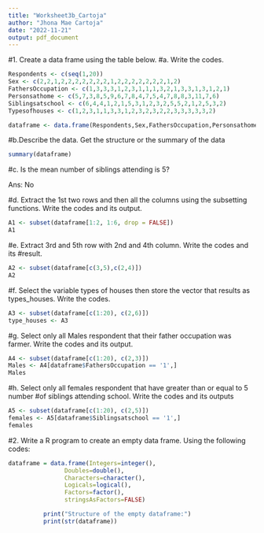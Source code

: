 ```yaml
---
title: "Worksheet3b_Cartoja"
author: "Jhona Mae Cartoja"
date: "2022-11-21"
output: pdf_document
---
```


#1. Create a data frame using the table below.
#a. Write the codes.

```r
Respondents <- c(seq(1,20))
Sex <- c(2,2,1,2,2,2,2,2,2,2,1,2,2,2,2,2,2,2,1,2)
FathersOccupation <- c(1,3,3,3,1,2,3,1,1,1,3,2,1,3,3,1,3,1,2,1)
Personsathome <- c(5,7,3,8,5,9,6,7,8,4,7,5,4,7,8,8,3,11,7,6) 
Siblingsatschool <- c(6,4,4,1,2,1,5,3,1,2,3,2,5,5,2,1,2,5,3,2)
Typesofhouses <- c(1,2,3,1,1,3,3,1,2,3,2,3,2,2,3,3,3,3,3,2)

dataframe <- data.frame(Respondents,Sex,FathersOccupation,Personsathome,Siblingsatschool,Typesofhouses)
```



#b.Describe the data. Get the structure or the summary of the data

```r
summary(dataframe)
```
 
 
 
#c. Is the mean number of siblings attending is 5?

Ans: No



#d. Extract the 1st two rows and then all the columns using the subsetting functions.
Write the codes and its output.

```r
A1 <- subset(dataframe[1:2, 1:6, drop = FALSE])
A1
```



#e. Extract 3rd and 5th row with 2nd and 4th column. Write the codes and its
#result.

```r
A2 <- subset(dataframe[c(3,5),c(2,4)])
A2
```



#f. Select the variable types of houses then store the vector that results as types_houses.
Write the codes.

```r
A3 <- subset(dataframe[c(1:20), c(2,6)])
type_houses <- A3
```



#g. Select only all Males respondent that their father occupation was farmer. Write
the codes and its output.

```r
A4 <- subset(dataframe[c(1:20), c(2,3)])
Males <- A4[dataframe$FathersOccupation == '1',]
Males
```



#h. Select only all females respondent that have greater than or equal to 5 number
#of siblings attending school. Write the codes and its outputs

```r
A5 <- subset(dataframe[c(1:20), c(2,5)])
females <- A5[dataframe$Siblingsatschool == '1',]
females
```



#2. Write a R program to create an empty data frame. Using the following codes:

```r
dataframe = data.frame(Integers=integer(),
                Doubles=double(), 
                Characters=character(),
                Logicals=logical(),
                Factors=factor(),
                stringsAsFactors=FALSE)

          print("Structure of the empty dataframe:")
          print(str(dataframe))
```